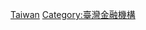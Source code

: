 {{Commonscat|Insurance companies of Taiwan}}

[[Category:各國保險公司|Taiwan]]
[[Category:臺灣金融機構|Category:臺灣金融機構]]